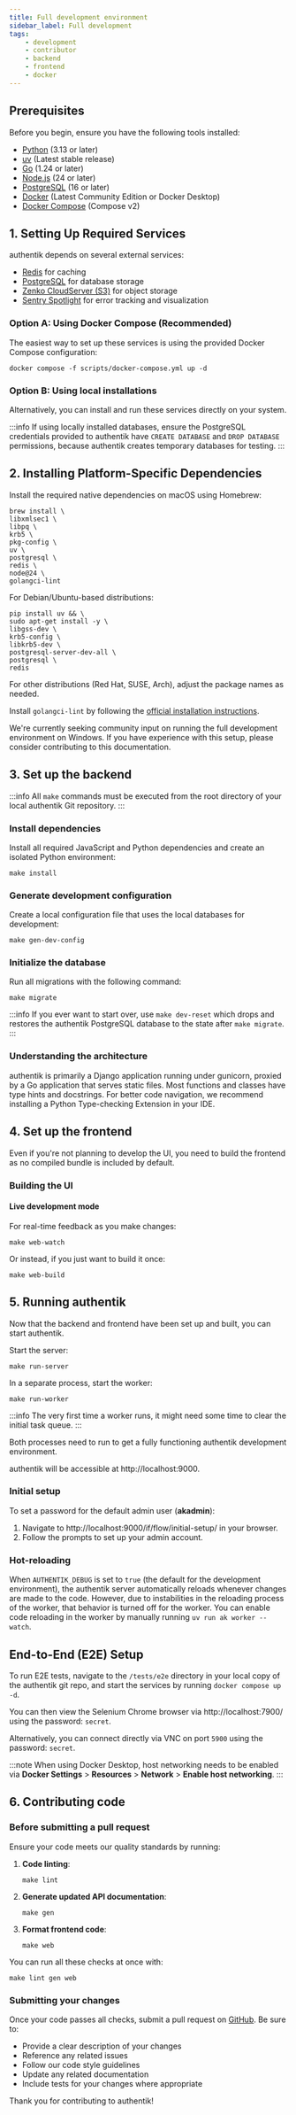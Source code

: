 ```yaml
---
title: Full development environment
sidebar_label: Full development
tags:
    - development
    - contributor
    - backend
    - frontend
    - docker
---
```



## Prerequisites

Before you begin, ensure you have the following tools installed:

- [Python](https://www.python.org/) (3.13 or later)
- [uv](https://docs.astral.sh/uv/getting-started/installation/) (Latest stable release)
- [Go](https://go.dev/) (1.24 or later)
- [Node.js](https://nodejs.org/en) (24 or later)
- [PostgreSQL](https://www.postgresql.org/) (16 or later)
- [Docker](https://www.docker.com/) (Latest Community Edition or Docker Desktop)
- [Docker Compose](https://docs.docker.com/compose/) (Compose v2)

## 1. Setting Up Required Services

authentik depends on several external services:

- [Redis](https://redis.io/) for caching
- [PostgreSQL](https://www.postgresql.org/) for database storage
- [Zenko CloudServer (S3)](https://www.zenko.io/cloudserver/) for object storage
- [Sentry Spotlight](https://spotlightjs.com/) for error tracking and visualization

### Option A: Using Docker Compose (Recommended)

The easiest way to set up these services is using the provided Docker Compose configuration:

```shell
docker compose -f scripts/docker-compose.yml up -d
```

### Option B: Using local installations

Alternatively, you can install and run these services directly on your system.

:::info
If using locally installed databases, ensure the PostgreSQL credentials provided to authentik have `CREATE DATABASE` and `DROP DATABASE` permissions, because authentik creates temporary databases for testing.
:::

## 2. Installing Platform-Specific Dependencies

<Tabs defaultValue="Mac">
<TabItem value="Mac">

Install the required native dependencies on macOS using Homebrew:

```shell
brew install \
libxmlsec1 \
libpq \
krb5 \
pkg-config \
uv \
postgresql \
redis \
node@24 \
golangci-lint
```

</TabItem>
<TabItem value="Linux">

For Debian/Ubuntu-based distributions:

```shell
pip install uv && \
sudo apt-get install -y \
libgss-dev \
krb5-config \
libkrb5-dev \
postgresql-server-dev-all \
postgresql \
redis
```

For other distributions (Red Hat, SUSE, Arch), adjust the package names as needed.

Install `golangci-lint` by following the [official installation instructions](https://golangci-lint.run/welcome/install/#other-ci).

</TabItem>
<TabItem value="Windows">

We're currently seeking community input on running the full development environment on Windows. If you have experience with this setup, please consider contributing to this documentation.

</TabItem>
</Tabs>

## 3. Set up the backend

:::info
All `make` commands must be executed from the root directory of your local authentik Git repository.
:::

### Install dependencies

Install all required JavaScript and Python dependencies and create an isolated Python environment:

```shell
make install
```

### Generate development configuration

Create a local configuration file that uses the local databases for development:

```shell
make gen-dev-config
```

### Initialize the database

Run all migrations with the following command:

```shell
make migrate
```

:::info
If you ever want to start over, use `make dev-reset` which drops and restores the authentik PostgreSQL database to the state after `make migrate`.
:::

### Understanding the architecture

authentik is primarily a Django application running under gunicorn, proxied by a Go application that serves static files.
Most functions and classes have type hints and docstrings. For better code navigation, we recommend installing a Python Type-checking Extension in your IDE.

## 4. Set up the frontend

Even if you're not planning to develop the UI, you need to build the frontend as no compiled bundle is included by default.

### Building the UI

#### Live development mode

For real-time feedback as you make changes:

```shell
make web-watch
```

Or instead, if you just want to build it once:

```shell
make web-build
```

## 5. Running authentik

Now that the backend and frontend have been set up and built, you can start authentik.

Start the server:

```shell
make run-server
```

In a separate process, start the worker:

```shell
make run-worker
```

:::info
The very first time a worker runs, it might need some time to clear the initial task queue.
:::

Both processes need to run to get a fully functioning authentik development environment.

authentik will be accessible at http://localhost:9000.

### Initial setup

To set a password for the default admin user (**akadmin**):

1. Navigate to http://localhost:9000/if/flow/initial-setup/ in your browser.
2. Follow the prompts to set up your admin account.

### Hot-reloading

When `AUTHENTIK_DEBUG` is set to `true` (the default for the development environment), the authentik server automatically reloads whenever changes are made to the code. However, due to instabilities in the reloading process of the worker, that behavior is turned off for the worker. You can enable code reloading in the worker by manually running `uv run ak worker --watch`.

## End-to-End (E2E) Setup

To run E2E tests, navigate to the `/tests/e2e` directory in your local copy of the authentik git repo, and start the services by running `docker compose up -d`.

You can then view the Selenium Chrome browser via http://localhost:7900/ using the password: `secret`.

Alternatively, you can connect directly via VNC on port `5900` using the password: `secret`.

:::note
When using Docker Desktop, host networking needs to be enabled via **Docker Settings** > **Resources** > **Network** > **Enable host networking**.
:::

## 6. Contributing code

### Before submitting a pull request

Ensure your code meets our quality standards by running:

1. **Code linting**:

    ```shell
    make lint
    ```

2. **Generate updated API documentation**:

    ```shell
    make gen
    ```

3. **Format frontend code**:

    ```shell
    make web
    ```

You can run all these checks at once with:

```shell
make lint gen web
```

### Submitting your changes

Once your code passes all checks, submit a pull request on [GitHub](https://github.com/goauthentik/authentik/pulls). Be sure to:

- Provide a clear description of your changes
- Reference any related issues
- Follow our code style guidelines
- Update any related documentation
- Include tests for your changes where appropriate

Thank you for contributing to authentik!
